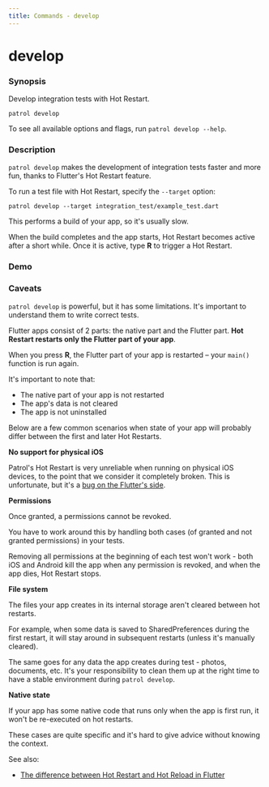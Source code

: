 ```yaml
---
title: Commands - develop
---
```


# develop

### Synopsis

Develop integration tests with Hot Restart.

```
patrol develop
```

To see all available options and flags, run `patrol develop --help`.

### Description

`patrol develop` makes the development of integration tests faster and more fun,
thanks to Flutter's Hot Restart feature.

To run a test file with Hot Restart, specify the `--target` option:

```
patrol develop --target integration_test/example_test.dart
```

This performs a build of your app, so it's usually slow.

When the build completes and the app starts, Hot Restart becomes active after a
short while. Once it is active, type **R** to trigger a Hot Restart.

### Demo

<YouTube id="Z71ltoGbFw0" />

### Caveats

`patrol develop` is powerful, but it has some limitations. It's important to
understand them to write correct tests.

Flutter apps consist of 2 parts: the native part and the Flutter part. **Hot
Restart restarts only the Flutter part of your app**.

When you press **R**, the Flutter part of your app is restarted – your `main()`
function is run again.

It's important to note that:

- The native part of your app is not restarted
- The app's data is not cleared
- The app is not uninstalled

Below are a few common scenarios when state of your app will probably differ
between the first and later Hot Restarts.

**No support for physical iOS**

Patrol's Hot Restart is very unreliable when running on physical iOS devices, to
the point that we consider it completely broken. This is unfortunate, but it's a
[bug on the Flutter's side](https://github.com/flutter/flutter/issues/122698).

**Permissions**

Once granted, a permissions cannot be revoked.

You have to work around this by handling both cases (of granted and not granted
permissions) in your tests.

Removing all permissions at the beginning of each test won't work - both iOS and
Android kill the app when any permission is revoked, and when the app dies, Hot
Restart stops.

**File system**

The files your app creates in its internal storage aren't cleared between hot
restarts.

For example, when some data is saved to SharedPreferences during the first
restart, it will stay around in subsequent restarts (unless it's manually
cleared).

The same goes for any data the app creates during test - photos, documents, etc.
It's your responsibility to clean them up at the right time to have a stable
environment during `patrol develop`.

**Native state**

If your app has some native code that runs only when the app is first run, it
won't be re-executed on hot restarts.

These cases are quite specific and it's hard to give advice without knowing the
context.

See also:

- [The difference between Hot Restart and Hot Reload in Flutter][so_question]

[so_question]: https://stackoverflow.com/q/61787776/7009800
